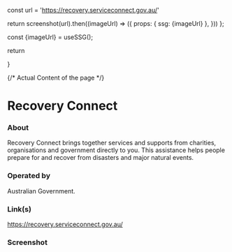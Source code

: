 
const url = 'https://recovery.serviceconnect.gov.au/'

return screenshot(url).then((imageUrl) => ({
props: { ssg: {imageUrl} },
}))
};

const {imageUrl} = useSSG();

return <div className="w-full aspect-video relative mt-8"><Image src={imageUrl} fill={true} alt="" /></div>
}

{/* Actual Content of the page */}

# Recovery Connect

### About

Recovery Connect brings together services and supports from charities, organisations and government directly to you. This assistance helps people prepare for and recover from disasters and major natural events.

### Operated by

Australian Government.

### Link(s)

https://recovery.serviceconnect.gov.au/

### Screenshot

<ScreenshotImage />
